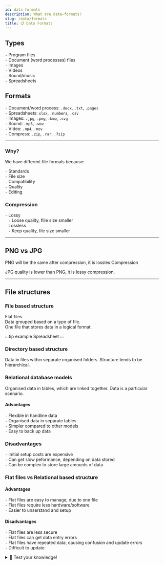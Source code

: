 ```yaml
---
id: data formats
description: What are data-formats?
slug: /data/formats
title: 📋 Data Formats
---
```


## Types
`-` Program files <br />
`-` Document (word processes) files <br />
`-` Images <br />
`-` Videos <br />
`-` Sound/music <br />
`-` Spreadsheets <br />

## Formats
`-` Document/word process: `.docx`, `.txt`, `.pages` <br />
`-` Spreadsheets: `xlsx`, `.numbers`, `.csv` <br />
`-` Images: `.jpg`, `.png`, `.bmp`, `.svg` <br />
`-` Sound: `.mp3`, `.wav` <br />
`-` Video: `.mp4`, `.mov` <br />
`-` Compress: `.zip`, `.rar`, `.7zip`

---

### Why?

We have different file formats because: <br />

`-` Standards <br />
`-` File size <br />
`-` Compatibility <br />
`-` Quality <br />
`-` Editing <br />

### Compression
`-` Lossy <br />
⠀`-` Loose quality, flile size smaller <br />
`-` Lossless <br />
⠀`-` Keep quality, file size smaller <br />

---

## PNG vs JPG

PNG will be the same after compression, it is lossles Compression

JPG quality is lower than PNG, it is lossy compression. 

---

## File structures

### File based structure
Flat files <br />
Data grouped based on a type of file.  <br />
One file that stores data in a logical format.

:::tip example
Spreadsheet
:::

### Directory based structure
Data in files within separate organised folders. Structure tends to be hierarchical.

### Relational database models
Organised data in tables, which are linked together. Data is a particular scenario.

#### Advantages
`-` Flexible in handline data <br />
`-` Organised data in separate tables <br />
`-` Simpler compared to other models <br />
`-` Easy to back up data <br />

### Disadvantages
`-` Initial setup costs are expensive <br />
`-` Can get slow peformance, depending on data stored <br />
`-` Can be complex to store large amounts of data <br />

### Flat files vs Relational based structure

#### Advantages
`-` Flat files are easy to manage, due to one file <br />
`-` Flat files require less hardware/software <br />
`-` Easier to unserstand and setup <br />

#### Disadvantages
`-` Flat files are less secure <br />
`-` Flat files can get data entry errors <br />
`-` Flat files have repeated data, causing confusion and update errors <br />
`-` Difficult to update <br />

<details>
  <summary>🧠 Test your knowledge!</summary>

<iframe src="https://quizlet.com/681490453/match/embed?i=3loczc&x=1jj1" height="500" width="100%"></iframe>

</details>